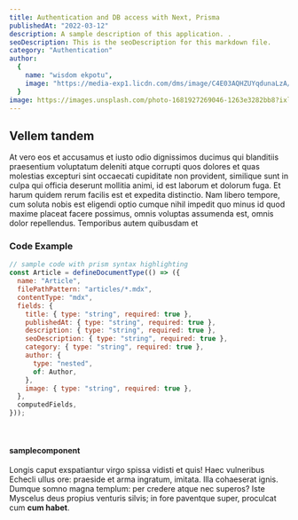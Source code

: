 ```yaml
---
title: Authentication and DB access with Next, Prisma
publishedAt: "2022-03-12"
description: A sample description of this application. .
seoDescription: This is the seoDescription for this markdown file.
category: "Authentication"
author:
  {
    name: "wisdom ekpotu",
    image: "https://media-exp1.licdn.com/dms/image/C4E03AQHZUYqdunaLzA/profile-displayphoto-shrink_200_200/0/1655124268576?e=1661385600&v=beta&t=12k6HwUxtomaJ_fLEmI5rw0oihKSydkup2U7y5-o0qA",
  }
image: https://images.unsplash.com/photo-1681927269046-1263e3282bb8?ixlib=rb-4.0.3&ixid=MnwxMjA3fDB8MHxwaG90by1wYWdlfHx8fGVufDB8fHx8&auto=format&fit=crop&w=870&q=80'
---
```


## Vellem tandem

At vero eos et accusamus et iusto odio dignissimos ducimus qui blanditiis
praesentium voluptatum deleniti atque corrupti quos dolores et quas molestias
excepturi sint occaecati cupiditate non provident, similique sunt in culpa qui
officia deserunt mollitia animi, id est laborum et dolorum fuga. Et harum quidem
rerum facilis est et expedita distinctio. Nam libero tempore, cum soluta nobis
est eligendi optio cumque nihil impedit quo minus id quod maxime placeat facere
possimus, omnis voluptas assumenda est, omnis dolor repellendus. Temporibus
autem quibusdam et

### Code Example

```js
// sample code with prism syntax highlighting
const Article = defineDocumentType(() => ({
  name: "Article",
  filePathPattern: "articles/*.mdx",
  contentType: "mdx",
  fields: {
    title: { type: "string", required: true },
    publishedAt: { type: "string", required: true },
    description: { type: "string", required: true },
    seoDescription: { type: "string", required: true },
    category: { type: "string", required: true },
    author: {
      type: "nested",
      of: Author,
    },
    image: { type: "string", required: true },
  },
  computedFields,
}));
```

&nbsp;

#### samplecomponent

<SampleComponent />

Longis caput exspatiantur virgo spissa vidisti et quis! Haec vulneribus Echecli
ullus ore: praeside et arma ingratum, imitata. Illa cohaeserat ignis. Dumque
somno magna templum: per credere atque nec superos? Iste Myscelus deus propius
venturis silvis; in fore paventque super, proculcat cum **cum habet**.
